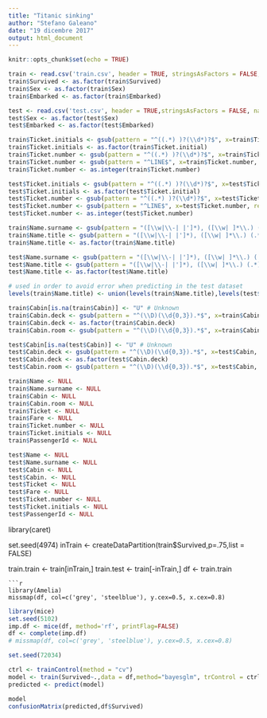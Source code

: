 ```yaml
---
title: "Titanic sinking"
author: "Stefano Galeano"
date: "19 dicembre 2017"
output: html_document
---
```


```r
knitr::opts_chunk$set(echo = TRUE)
```

```r
train <- read.csv('train.csv', header = TRUE, stringsAsFactors = FALSE, na.strings = c(""))
train$Survived <- as.factor(train$Survived)
train$Sex <- as.factor(train$Sex)
train$Embarked <- as.factor(train$Embarked)

test <- read.csv('test.csv', header = TRUE,stringsAsFactors = FALSE, na.strings = c(""))
test$Sex <- as.factor(test$Sex)
test$Embarked <- as.factor(test$Embarked)
```
```r
train$Ticket.initials <- gsub(pattern = "^((.*) )?(\\d*)?$", x=train$Ticket, replacement="\\2")
train$Ticket.initials <- as.factor(train$Ticket.initial)
train$Ticket.number <- gsub(pattern = "^((.*) )?(\\d*)?$", x=train$Ticket, replacement="\\3")
train$Ticket.number <- gsub(pattern = "^LINE$", x=train$Ticket.number, replacement="0")
train$Ticket.number <- as.integer(train$Ticket.number)

test$Ticket.initials <- gsub(pattern = "^((.*) )?(\\d*)?$", x=test$Ticket, replacement="\\2")
test$Ticket.initials <- as.factor(test$Ticket.initial)
test$Ticket.number <- gsub(pattern = "^((.*) )?(\\d*)?$", x=test$Ticket, replacement="\\3")
test$Ticket.number <- gsub(pattern = "^LINE$", x=test$Ticket.number, replacement="0")
test$Ticket.number <- as.integer(test$Ticket.number)
```
```r
train$Name.surname <- gsub(pattern = "([\\w|\\-| |']*), ([\\w| ]*\\.) (.*)", x=train$Name, replacement="\\1", ignore.case=TRUE, perl = TRUE)
train$Name.title <- gsub(pattern = "([\\w|\\-| |']*), ([\\w| ]*\\.) (.*)", x=train$Name, replacement="\\2", ignore.case=TRUE, perl = TRUE)
train$Name.title <- as.factor(train$Name.title)

test$Name.surname <- gsub(pattern = "([\\w|\\-| |']*), ([\\w| ]*\\.) (.*)", x=test$Name, replacement="\\1", ignore.case=TRUE, perl = TRUE)
test$Name.title <- gsub(pattern = "([\\w|\\-| |']*), ([\\w| ]*\\.) (.*)", x=test$Name, replacement="\\2", ignore.case=TRUE, perl = TRUE)
test$Name.title <- as.factor(test$Name.title)

# used in order to avoid error when predicting in the test dataset
levels(train$Name.title) <- union(levels(train$Name.title),levels(test$Name.title))
```
```r
train$Cabin[is.na(train$Cabin)] <- "U" # Unknown
train$Cabin.deck <- gsub(pattern = "^(\\D)(\\d{0,3}).*$", x=train$Cabin, replacement="\\1", ignore.case=TRUE, perl = TRUE)
train$Cabin.deck <- as.factor(train$Cabin.deck)
train$Cabin.room <- gsub(pattern = "^(\\D)(\\d{0,3}).*$", x=train$Cabin, replacement="\\2", ignore.case=TRUE, perl = TRUE)

test$Cabin[is.na(test$Cabin)] <- "U" # Unknown
test$Cabin.deck <- gsub(pattern = "^(\\D)(\\d{0,3}).*$", x=test$Cabin, replacement="\\1", ignore.case=TRUE, perl = TRUE)
test$Cabin.deck <- as.factor(test$Cabin.deck)
test$Cabin.room <- gsub(pattern = "^(\\D)(\\d{0,3}).*$", x=test$Cabin, replacement="\\2", ignore.case=TRUE, perl = TRUE)
```
```r
train$Name <- NULL
train$Name.surname <- NULL
train$Cabin <- NULL
train$Cabin.room <- NULL
train$Ticket <- NULL
train$Fare <- NULL
train$Ticket.number <- NULL
train$Ticket.initials <- NULL
train$PassengerId <- NULL

test$Name <- NULL
test$Name.surname <- NULL
test$Cabin <- NULL
test$Cabin. <- NULL
test$Ticket <- NULL
test$Fare <- NULL
test$Ticket.number <- NULL
test$Ticket.initials <- NULL
test$PassengerId <- NULL
```
library(caret)

set.seed(4974)
inTrain <- createDataPartition(train$Survived,p=.75,list = FALSE)

train.train <- train[inTrain,]
train.test <- train[-inTrain,]
df <- train.train
```
```r
library(Amelia)
missmap(df, col=c('grey', 'steelblue'), y.cex=0.5, x.cex=0.8)
```
```r
library(mice)
set.seed(5102)
imp.df <- mice(df, method='rf', printFlag=FALSE)
df <- complete(imp.df)
# missmap(df, col=c('grey', 'steelblue'), y.cex=0.5, x.cex=0.8)
```
```r
set.seed(72034)

ctrl <- trainControl(method = "cv")
model <- train(Survived~.,data = df,method="bayesglm", trControl = ctrl)
predicted <- predict(model)

model
confusionMatrix(predicted,df$Survived)
```
